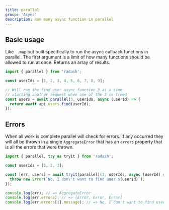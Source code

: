 ```yaml
---
title: parallel
group: 'Async'
description: Run many async function in parallel
---
```


## Basic usage

Like `_.map` but built specifically to run the async callback functions in parallel. The first argument is a limit of how many functions should be allowed to run at once. Returns an array of results.

```ts
import { parallel } from 'radash';

const userIds = [1, 2, 3, 4, 5, 6, 7, 8, 9];

// Will run the find user async function 3 at a time
// starting another request when one of the 3 is freed
const users = await parallel(3, userIds, async (userId) => {
  return await api.users.find(userId);
});
```

## Errors

When all work is complete parallel will check for errors. If any occurred they will all be thrown in a single `AggregateError` that has an `errors` property that is all the errors that were thrown.

```ts
import { parallel, try as tryit } from 'radash';

const userIds = [1, 2, 3];

const [err, users] = await tryit(parallel)(3, userIds, async (userId) => {
  throw new Error(`No, I don\'t want to find user ${userId}`);
});

console.log(err); // => AggregateError
console.log(err.errors); // => [Error, Error, Error]
console.log(err.errors[1].message); // => No, I don't want to find user 2
```
